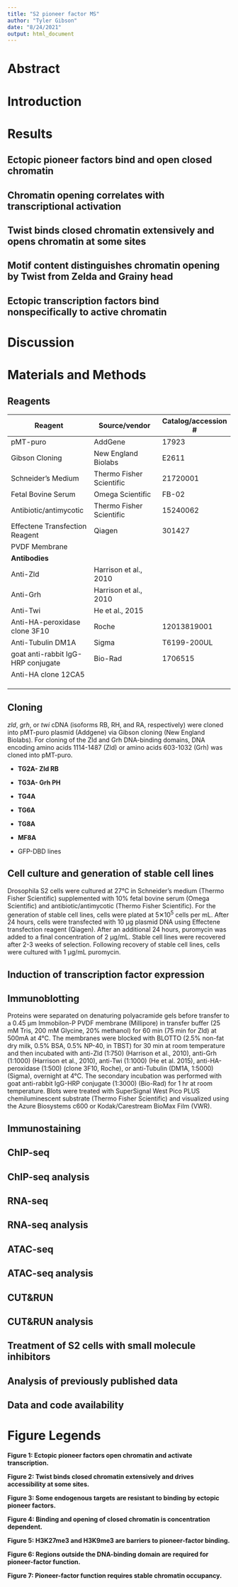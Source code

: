 ```yaml
---
title: "S2 pioneer factor MS"
author: "Tyler Gibson"
date: "8/24/2021"
output: html_document
---
```


# Abstract

# Introduction

# Results

## Ectopic pioneer factors bind and open closed chromatin

## Chromatin opening correlates with transcriptional activation

## Twist binds closed chromatin extensively and opens chromatin at some sites

## Motif content distinguishes chromatin opening by Twist from Zelda and Grainy head

## Ectopic transcription factors bind nonspecifically to active chromatin

# Discussion

# Materials and Methods

## Reagents

| Reagent                            | Source/vendor            | Catalog/accession \# |
|----------------------------|------------------------|--------------------|
| pMT-puro                           | AddGene                  | 17923                |
| Gibson Cloning                     | New England Biolabs      | E2611                |
| Schneider's Medium                 | Thermo Fisher Scientific | 21720001             |
| Fetal Bovine Serum                 | Omega Scientific         | FB-02                |
| Antibiotic/antimycotic             | Thermo Fisher Scientific | 15240062             |
| Effectene Transfection Reagent     | Qiagen                   | 301427               |
| PVDF Membrane                      |                          |                      |
| **Antibodies**                     |                          |                      |
| Anti-Zld                           | Harrison et al., 2010    |                      |
| Anti-Grh                           | Harrison et al., 2010    |                      |
| Anti-Twi                           | He et al., 2015          |                      |
| Anti-HA-peroxidase clone 3F10      | Roche                    | 12013819001          |
| Anti-Tubulin DM1A                  | Sigma                    | T6199-200UL          |
| goat anti-rabbit IgG-HRP conjugate | Bio-Rad                  | 1706515              |
| Anti-HA clone 12CA5                |                          |                      |
|                                    |                          |                      |
|                                    |                          |                      |
|                                    |                          |                      |

## Cloning

*zld*, *grh*, or *twi* cDNA (isoforms RB, RH, and RA, respectively) were cloned into pMT-puro plasmid (Addgene) via Gibson cloning (New England Biolabs). For cloning of the Zld and Grh DNA-binding domains, DNA encoding amino acids 1114-1487 (Zld) or amino acids 603-1032 (Grh) was cloned into pMT-puro.

-   **TG2A- Zld RB**

-   **TG3A- Grh PH**

-   **TG4A**

-   **TG6A**

-   **TG8A**

-   **MF8A**

-   GFP-DBD lines

## Cell culture and generation of stable cell lines

Drosophila S2 cells were cultured at 27°C in Schneider's medium (Thermo Fisher Scientific) supplemented with 10% fetal bovine serum (Omega Scientific) and antibiotic/antimycotic (Thermo Fisher Scientific). For the generation of stable cell lines, cells were plated at 5✕10^5^ cells per mL. After 24 hours, cells were transfected with 10 µg plasmid DNA using Effectene transfection reagent (Qiagen). After an additional 24 hours, puromycin was added to a final concentration of 2 µg/mL. Stable cell lines were recovered after 2-3 weeks of selection. Following recovery of stable cell lines, cells were cultured with 1 µg/mL puromycin.

## Induction of transcription factor expression

## Immunoblotting

Proteins were separated on denaturing polyacramide gels before transfer to a 0.45 μm Immobilon-P PVDF membrane (Millipore) in transfer buffer (25 mM Tris, 200 mM Glycine, 20% methanol) for 60 min (75 min for Zld) at 500mA at 4°C. The membranes were blocked with BLOTTO (2.5% non-fat dry milk, 0.5% BSA, 0.5% NP-40, in TBST) for 30 min at room temperature and then incubated with anti-Zld (1:750) (Harrison et al., 2010), anti-Grh (1:1000) (Harrison et al., 2010), anti-Twi (1:1000) (He et al. 2015), anti-HA-peroxidase (1:500) (clone 3F10, Roche), or anti-Tubulin (DM1A, 1:5000) (Sigma), overnight at 4°C. The secondary incubation was performed with goat anti-rabbit IgG-HRP conjugate (1:3000) (Bio-Rad) for 1 hr at room temperature. Blots were treated with SuperSignal West Pico PLUS chemiluminescent substrate (Thermo Fisher Scientific) and visualized using the Azure Biosystems c600 or Kodak/Carestream BioMax Film (VWR).

## Immunostaining

## ChIP-seq

## ChIP-seq analysis

## RNA-seq

## RNA-seq analysis

## ATAC-seq

## ATAC-seq analysis

## CUT&RUN

## CUT&RUN analysis

## Treatment of S2 cells with small molecule inhibitors

## Analysis of previously published data

## Data and code availability

# Figure Legends

**Figure 1: Ectopic pioneer factors open chromatin and activate transcription.**

**Figure 2: Twist binds closed chromatin extensively and drives accessibility at some sites.**

**Figure 3: Some endogenous targets are resistant to binding by ectopic pioneer factors.**

**Figure 4: Binding and opening of closed chromatin is concentration dependent.**

**Figure 5: H3K27me3 and H3K9me3 are barriers to pioneer-factor binding.**

**Figure 6: Regions outside the DNA-binding domain are required for pioneer-factor function.**

**Figure 7: Pioneer-factor function requires stable chromatin occupancy.**
